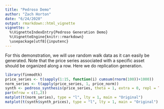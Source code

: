 ```yaml
---
title: "Pedroso Demo"
author: "Zach Horton"
date: "6/24/2020"
output: rmarkdown::html_vignette
vignette: >
  %\VignetteIndexEntry{Pedroso Generation Demo}
  %\VignetteEngine{knitr::rmarkdown}
  \usepackage[utf8]{inputenc}
---
```


For this demonstration, we will use random walk data as it can easily be generated. Note that the price series associated with a specific asset should be organized along a row. Here we do replication generation.

```r
library(finmodtk)
price_series <- t(sapply(1:15, function(i) cumsum(rnorm(100))+1000))
norm_series <- t(apply(price_series, 1, price_norm))
synth <- pedroso_synthesis(price_series, theta = 1, extra = 0, repl = TRUE)
par(mfrow = c(1,2))
matplot(t(norm_series), type = "l", lty = 1, main = "Original")
matplot(t(synth$synth_prices), type = "l", lty = 1, main = "Original")
```

